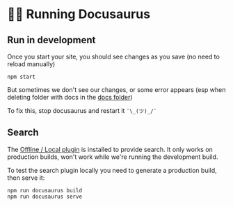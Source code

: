# 👩‍💻 Running Docusaurus

## Run in development

Once you start your site, you should see changes as you save (no need to reload manually)

```shell
npm start
```

But sometimes we don't see our changes, or some error appears (esp when deleting folder with docs in the [docs folder](structure-site/docs-folder))

To fix this, stop docusaurus and restart it `¯\_(ツ)_/¯`

## Search

The [Offline / Local plugin](https://github.com/cmfcmf/docusaurus-search-local) is installed to provide search. It only works on production builds, won't work while we're running the development build.

To test the search plugin locally you need to generate a production build, then serve it:

```shell
npm run docusaurus build
npm run docusaurus serve
```
